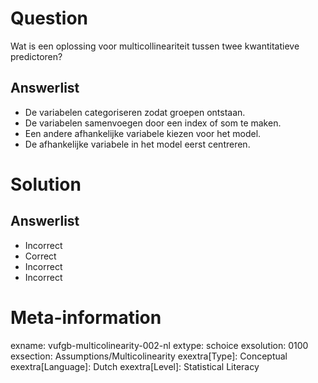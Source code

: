 Question
========
  
Wat is een oplossing voor multicollineariteit tussen twee kwantitatieve predictoren?

  
Answerlist
----------
* De variabelen categoriseren zodat groepen ontstaan.
* De variabelen samenvoegen door een index of som te maken.
* Een andere afhankelijke variabele kiezen voor het model.
* De afhankelijke variabele in het model eerst centreren.

Solution
========

Answerlist
----------
* Incorrect
* Correct
* Incorrect
* Incorrect

Meta-information
================
exname: vufgb-multicolinearity-002-nl
extype: schoice
exsolution: 0100
exsection: Assumptions/Multicolinearity
exextra[Type]: Conceptual
exextra[Language]: Dutch
exextra[Level]: Statistical Literacy
